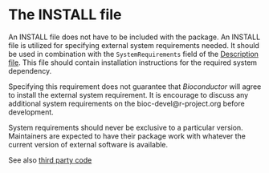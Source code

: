 # The INSTALL file {#sysdep}

An INSTALL file does not have to be included with the package. An INSTALL file
is utilized for specifying external system requirements needed. It should be
used in combination with the `SystemRequirements` field of the [Description
file](#description-sysdep). This file should contain installation instructions
for the required system dependency.

Specifying this requirement does not guarantee that _Bioconductor_ will agree to
install the external system requirement. It is encourage to discuss any
additional system requirements on the bioc-devel@r-project.org before
development.

System requirements should never be exclusive to a particular
version. Maintainers are expected to have their package work with whatever the
current version of external software is available.

See also [third party code](#third-party-code)